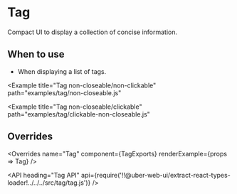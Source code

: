 <!--
Copyright (c) 2018-2019 Uber Technologies, Inc.

This source code is licensed under the MIT license found in the
LICENSE file in the root directory of this source tree.
-->





# Tag

Compact UI to display a collection of concise information.

## When to use

- When displaying a list of tags.

<Example title="Tag basic Usage" path="examples/tag/basic.js">
  <Basic />
</Example>

<Example title="Tag closeable/non-clickable" path="examples/tag/kinds.js">
  <Kinds />
</Example>

<Example title="Tag closeable/clickable" path="examples/tag/clickable.js">
  <Clickable />
</Example>

<Example title="Tag in a disabled state" path="examples/tag/disabled.js">
  <Disabled />
</Example>

<Example
  title="Tag non-closeable/non-clickable"
  path="examples/tag/non-closeable.js"
>
  <NonCloseable />
</Example>

<Example
  title="Tag non-closeable/clickable"
  path="examples/tag/clickable-non-closeable.js"
>
  <ClickableNonCloseable />
</Example>

<Example title="Tag Custom Color example" path="examples/tag/custom-color.js">
  <CustomColor />
</Example>

## Overrides

<Overrides
  name="Tag"
  component={TagExports}
  renderExample={props => <Tag overrides={props.overrides}>Tag</Tag>}
/>

<API
  heading="Tag API"
  api={require('!!@uber-web-ui/extract-react-types-loader!../../../src/tag/tag.js')}
/>
